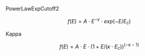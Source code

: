 

PowerLawExpCutoff2

$$
f(E) = A ⋅ E^{-γ} ⋅ exp(-E/E_c)
$$

Kappa

$$
f(E) = A ⋅ E ⋅ (1 + E/(κ⋅E_c))^{(-κ-1)}
$$
